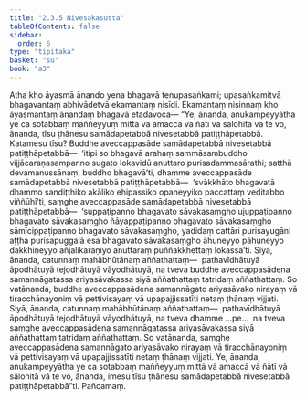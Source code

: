 ```yaml
---
title: "2.3.5 Nivesakasutta"
tableOfContents: false
sidebar:
  order: 6
type: "tipitaka"
basket: "su"
book: "a3"
---
```



<DynamicBreadcrumb />

<Division number="76" book="a3" bookNo="15" page="223">

<Paragraph number="684" book="a3">
Atha kho āyasmā ānando yena bhagavā tenupasaṅkami; upasaṅkamitvā bhagavantaṃ abhivādetvā ekamantaṃ nisīdi. Ekamantaṃ nisinnaṃ kho āyasmantaṃ ānandaṃ bhagavā etadavoca—
</Paragraph>

<Paragraph number="685" book="a3">
“Ye, ānanda, anukampeyyātha ye ca sotabbaṃ maññeyyuṃ mittā vā amaccā vā ñātī vā sālohitā vā te vo, ānanda, tīsu ṭhānesu samādapetabbā nivesetabbā patiṭṭhāpetabbā. Katamesu tīsu? Buddhe aveccappasāde samādapetabbā nivesetabbā patiṭṭhāpetabbā—  ‘itipi so bhagavā arahaṃ sammāsambuddho vijjācaraṇasampanno sugato lokavidū anuttaro purisadammasārathi; satthā devamanussānaṃ, buddho bhagavā’ti, dhamme aveccappasāde samādapetabbā nivesetabbā patiṭṭhāpetabbā—  ‘svākkhāto bhagavatā dhammo sandiṭṭhiko akāliko ehipassiko opaneyyiko paccattaṃ veditabbo viññūhī’ti, saṃghe aveccappasāde samādapetabbā nivesetabbā patiṭṭhāpetabbā—  ‘suppaṭipanno bhagavato sāvakasaṃgho ujuppaṭipanno bhagavato sāvakasaṃgho ñāyappaṭipanno bhagavato sāvakasaṃgho sāmīcippaṭipanno bhagavato sāvakasaṃgho, yadidaṃ cattāri purisayugāni aṭṭha purisapuggalā esa bhagavato sāvakasaṃgho āhuneyyo pāhuneyyo dakkhiṇeyyo añjalikaraṇīyo anuttaraṃ puññakkhettaṃ lokassā’ti.
</Paragraph>

<Paragraph number="686" book="a3">
Siyā, ānanda, catunnaṃ mahābhūtānaṃ aññathattaṃ—  pathavīdhātuyā āpodhātuyā tejodhātuyā vāyodhātuyā, na tveva buddhe aveccappasādena samannāgatassa ariyasāvakassa siyā aññathattaṃ tatridaṃ aññathattaṃ. So vatānanda, buddhe aveccappasādena samannāgato ariyasāvako nirayaṃ vā tiracchānayoniṃ vā pettivisayaṃ vā upapajjissatīti netaṃ ṭhānaṃ vijjati.
</Paragraph>

<Paragraph number="687" book="a3">
Siyā, ānanda, catunnaṃ mahābhūtānaṃ aññathattaṃ—  pathavīdhātuyā āpodhātuyā tejodhātuyā vāyodhātuyā, na tveva dhamme …pe…  na tveva saṃghe aveccappasādena samannāgatassa ariyasāvakassa siyā aññathattaṃ tatridaṃ aññathattaṃ. So vatānanda, saṃghe aveccappasādena samannāgato ariyasāvako nirayaṃ vā tiracchānayoniṃ vā pettivisayaṃ vā upapajjissatīti netaṃ ṭhānaṃ vijjati.
</Paragraph>

<Paragraph number="688" book="a3">
Ye, ānanda, anukampeyyātha ye ca sotabbaṃ maññeyyuṃ mittā vā amaccā vā ñātī vā sālohitā vā te vo, ānanda, imesu tīsu ṭhānesu samādapetabbā nivesetabbā patiṭṭhāpetabbā”ti.

</Paragraph>
</Division>

<Paragraph number="689" type="center" book="a3">
Pañcamaṃ.
</Paragraph>